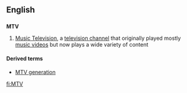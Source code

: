 ==English==
{{wikipedia}}

==={{initialism}}===
'''MTV'''

#[[w:MTV|Music Television]], a [[television channel]] that originally played mostly [[music video]]s but now plays a wide variety of content

====Derived terms====
*[[MTV generation]]

[[fi:MTV]]